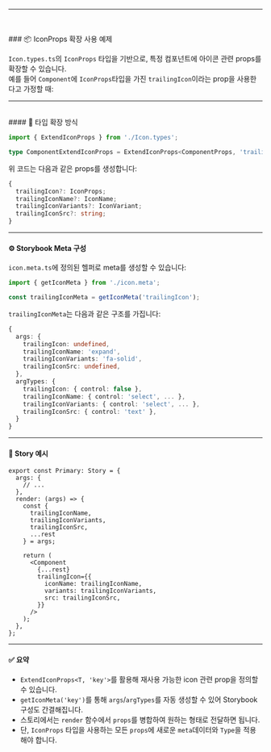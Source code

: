 
---
<br/>
<br/>
### 📦 IconProps 확장 사용 예제

`Icon.types.ts`의 `IconProps` 타입을 기반으로, 특정 컴포넌트에 아이콘 관련 props를 확장할 수 있습니다.
<br/>예를 들어 `Component`에 `IconProps`타입을 가진 `trailingIcon`이라는 prop을 사용한다고 가정할 때:

---
<br/>
#### 🧱 타입 확장 방식

```ts
import { ExtendIconProps } from './Icon.types';

type ComponentExtendIconProps = ExtendIconProps<ComponentProps, 'trailingIcon'>;
```

위 코드는 다음과 같은 props를 생성합니다:

```ts
{
  trailingIcon?: IconProps;
  trailingIconName?: IconName;
  trailingIconVariants?: IconVariant;
  trailingIconSrc?: string;
}
```

---

#### ⚙️ Storybook Meta 구성

`icon.meta.ts`에 정의된 헬퍼로 meta를 생성할 수 있습니다:

```ts
import { getIconMeta } from './icon.meta';

const trailingIconMeta = getIconMeta('trailingIcon');
```

`trailingIconMeta`는 다음과 같은 구조를 가집니다:

```ts
{
  args: {
    trailingIcon: undefined,
    trailingIconName: 'expand',
    trailingIconVariants: 'fa-solid',
    trailingIconSrc: undefined,
  },
  argTypes: {
    trailingIcon: { control: false },
    trailingIconName: { control: 'select', ... },
    trailingIconVariants: { control: 'select', ... },
    trailingIconSrc: { control: 'text' },
  }
}
```

---

#### 🧪 Story 예시

```tsx
export const Primary: Story = {
  args: {
    // ...
  },
  render: (args) => {
    const {
      trailingIconName,
      trailingIconVariants,
      trailingIconSrc,
      ...rest
    } = args;

    return (
      <Component
        {...rest}
        trailingIcon={{
          iconName: trailingIconName,
          variants: trailingIconVariants,
          src: trailingIconSrc,
        }}
      />
    );
  },
};
```

---

#### ✅ 요약

- `ExtendIconProps<T, 'key'>`를 활용해 재사용 가능한 icon 관련 prop을 정의할 수 있습니다.
- `getIconMeta('key')`를 통해 `args`/`argTypes`를 자동 생성할 수 있어 Storybook 구성도 간결해집니다.
- 스토리에서는 `render` 함수에서 `props`를 병합하여 원하는 형태로 전달하면 됩니다.
- 단, `IconProps` 타입을 사용하는 모든 `props`에 새로운 `meta`데이터와 `Type`을 적용해야 합니다.